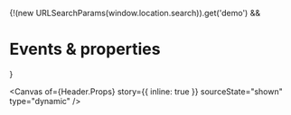 
<Meta of={Header} name="Events & properties" />

{!(new URLSearchParams(window.location.search)).get('demo') && <h1>Events & properties</h1>}

<Canvas
  of={Header.Props}
  story={{ inline: true }}
  sourceState="shown"
  type="dynamic"
/>

<Controls of={Header.Props} sort="requiredFirst" />
